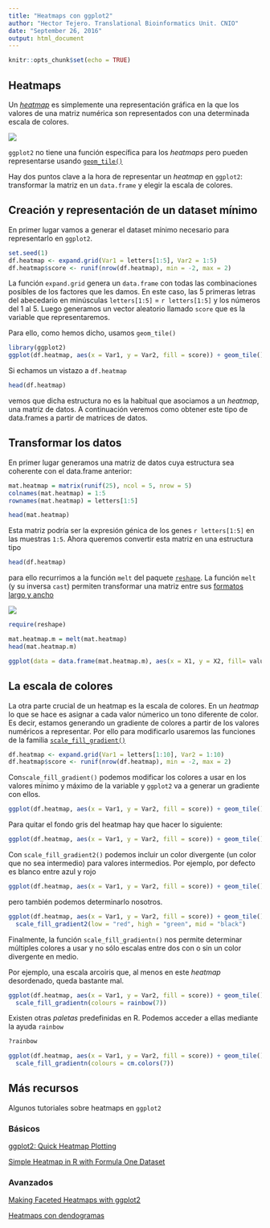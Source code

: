 ```yaml
---
title: "Heatmaps con ggplot2"
author: "Hector Tejero. Translational Bioinformatics Unit. CNIO"
date: "September 26, 2016"
output: html_document
---
```


```r
knitr::opts_chunk$set(echo = TRUE)
```

## Heatmaps

Un [_heatmap_](https://en.wikipedia.org/wiki/Heat_map) es simplemente una representación gráfica en la que los valores de una matriz numérica son representados con una determinada escala de colores. 

![](https://marcinkula.files.wordpress.com/2011/10/f1_heatmap1.png?w=600&h=458)

`ggplot2` no tiene una función específica para los _heatmaps_ pero pueden representarse usando [`geom_tile()`](http://docs.ggplot2.org/current/geom_tile.html) 

Hay dos puntos clave a la hora de representar un _heatmap_ en `ggplot2`: transformar la matriz en un `data.frame` y elegir la escala de colores. 

## Creación y representación de un dataset mínimo 

En primer lugar vamos a generar el dataset mínimo necesario para representarlo en `ggplot2`. 

```r

set.seed(1)
df.heatmap <- expand.grid(Var1 = letters[1:5], Var2 = 1:5)
df.heatmap$score <- runif(nrow(df.heatmap), min = -2, max = 2)

```

La función `expand.grid` genera un `data.frame` con todas las combinaciones posibles de los factores que les damos. En este caso, las 5 primeras letras del abecedario en minúsculas `letters[1:5]` = `r letters[1:5]` y los números del 1 al 5. Luego generamos un vector aleatorio llamado `score` que es la variable que representaremos.

Para ello, como hemos dicho, usamos `geom_tile()`

```r
library(ggplot2)
ggplot(df.heatmap, aes(x = Var1, y = Var2, fill = score)) + geom_tile()

```


Si echamos un vistazo a `df.heatmap` 

```r
head(df.heatmap)
```

vemos que dicha estructura no es la habitual que asociamos a un _heatmap_, una matriz de datos. A continuación veremos como obtener este tipo de data.frames a partir de matrices de datos. 

## Transformar los datos 

En primer lugar generamos una matriz de datos cuya estructura sea coherente con el data.frame anterior: 

```r

mat.heatmap = matrix(runif(25), ncol = 5, nrow = 5)
colnames(mat.heatmap) = 1:5
rownames(mat.heatmap) = letters[1:5]

head(mat.heatmap)
```

Esta matriz podría ser la expresión génica de los genes `r letters[1:5]` en las muestras `1:5`. Ahora queremos convertir esta matriz en una estructura tipo

```r
head(df.heatmap)
```

para ello recurrimos a la función `melt` del paquete [`reshape`](https://www.datanalytics.com/2011/09/07/el-paquete-reshape-de-r-i-melt/). La función `melt` (y su inversa `cast`) permiten transformar una matriz entre sus [formatos largo y ancho](http://www.theanalysisfactor.com/wide-and-long-data/)

![](http://seananderson.ca/images/dcast-illustration.png)


```r
require(reshape)

mat.heatmap.m = melt(mat.heatmap)
head(mat.heatmap.m)

ggplot(data = data.frame(mat.heatmap.m), aes(x = X1, y = X2, fill= value)) + geom_tile()

```


## La escala de colores 

La otra parte crucial de un heatmap es la escala de colores. En un _heatmap_ lo que se hace es asignar a cada valor númerico un tono diferente de color. Es decir, estamos generando un gradiente de colores a partir de los valores numéricos a representar. Por ello para modificarlo usaremos las funciones de la familia [`scale_fill_gradient()`](http://docs.ggplot2.org/current/scale_gradient.html)

```r

df.heatmap <- expand.grid(Var1 = letters[1:10], Var2 = 1:10)
df.heatmap$score <- runif(nrow(df.heatmap), min = -2, max = 2)

```

Con`scale_fill_gradient()` podemos modificar los colores a usar en los valores mínimo y máximo de la variable y `ggplot2` va a generar un gradiente con ellos. 

```r

ggplot(df.heatmap, aes(x = Var1, y = Var2, fill = score)) + geom_tile() + scale_fill_gradient(low = "white", high = "steelblue")

```

Para quitar el fondo gris del heatmap hay que hacer lo siguiente: 

```r
ggplot(df.heatmap, aes(x = Var1, y = Var2, fill = score)) + geom_tile() + scale_fill_gradient(low = "white", high = "steelblue") + scale_x_discrete(expand = c(0, 0)) + scale_y_continuous(expand = c(0,0))

```



Con `scale_fill_gradient2()` podemos incluir un color divergente (un color que no sea intermedio) para valores intermedios. Por ejemplo, por defecto es blanco entre azul y rojo

```r
ggplot(df.heatmap, aes(x = Var1, y = Var2, fill = score)) + geom_tile() + scale_fill_gradient2()

```

pero también podemos determinarlo nosotros. 

```r
ggplot(df.heatmap, aes(x = Var1, y = Var2, fill = score)) + geom_tile() +
  scale_fill_gradient2(low = "red", high = "green", mid = "black")

```


Finalmente, la función `scale_fill_gradientn()` nos permite determinar múltiples colores a usar y no sólo escalas entre dos con o sin un color divergente en medio. 

Por ejemplo, una escala arcoiris que, al menos en este _heatmap_ desordenado, queda bastante mal.  

```r
ggplot(df.heatmap, aes(x = Var1, y = Var2, fill = score)) + geom_tile() +
  scale_fill_gradientn(colours = rainbow(7))
```

Existen otras _paletas_ predefinidas en R. Podemos acceder a ellas mediante la ayuda `rainbow`

```r
?rainbow
```


```r
ggplot(df.heatmap, aes(x = Var1, y = Var2, fill = score)) + geom_tile() +
  scale_fill_gradientn(colours = cm.colors(7))
```


## Más recursos 

Algunos tutoriales sobre heatmaps en `ggplot2` 

### Básicos 

[ggplot2: Quick Heatmap Plotting](https://learnr.wordpress.com/2010/01/26/ggplot2-quick-heatmap-plotting/)

[Simple Heatmap in R with Formula One Dataset](https://marcinkula.wordpress.com/2011/10/25/simple-heatmap-in-r-with-formula-one-dataset/)


### Avanzados 

[Making Faceted Heatmaps with ggplot2](https://rud.is/b/2016/02/14/making-faceted-heatmaps-with-ggplot2/)

[Heatmaps con dendogramas](https://plot.ly/ggplot2/ggdendro-dendrograms/)
